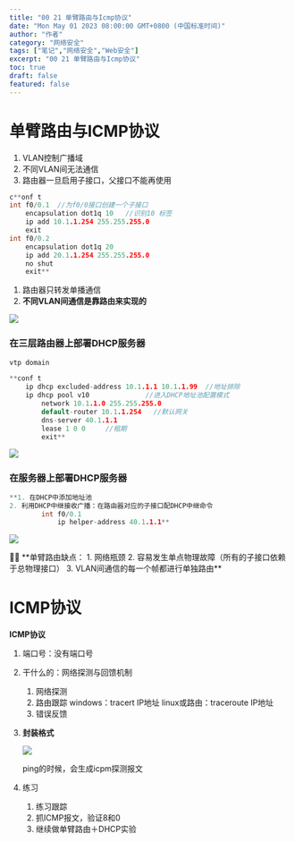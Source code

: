 ```yaml
---
title: "00 21 单臂路由与Icmp协议"
date: "Mon May 01 2023 08:00:00 GMT+0800 (中国标准时间)"
author: "作者"
category: "网络安全"
tags: ["笔记","网络安全","Web安全"]
excerpt: "00 21 单臂路由与Icmp协议"
toc: true
draft: false
featured: false
---
```


# 单臂路由与ICMP协议

1. VLAN控制广播域
2. 不同VLAN间无法通信
3. 路由器一旦启用子接口，父接口不能再使用

```cpp
c**onf t
int f0/0.1  //为f0/0接口创建一个子接口
	encapsulation dot1q 10   //识别10 标签
	ip add 10.1.1.254 255.255.255.0
	exit
int f0/0.2
	encapsulation dot1q 20   
	ip add 20.1.1.254 255.255.255.0
	no shut 
	exit**
```

1. 路由器只转发单播通信
2. **不同VLAN间通信是靠路由来实现的**

![](https://cdn.jsdelivr.net/gh/yy0691/img-bed@main/Net_Safe_Notion/Untitled%2086.png)

### 在三层路由器上部署DHCP服务器

```cpp
vtp domain

**conf t
	ip dhcp excluded-address 10.1.1.1 10.1.1.99  //地址排除
	ip dhcp pool v10              //进入DHCP地址池配置模式
		network 10.1.1.0 255.255.255.0
		default-router 10.1.1.254   //默认网关
		dns-server 40.1.1.1 
		lease 1 0 0     //租期
		exit**
```

![](https://cdn.jsdelivr.net/gh/yy0691/img-bed@main/Net_Safe_Notion/Untitled%2087.png)

### 在服务器上部署DHCP服务器

```cpp
**1. 在DHCP中添加地址池
2. 利用DHCP中继接收广播：在路由器对应的子接口配DHCP中继命令
		int f0/0.1
			ip helper-address 40.1.1.1**
```

![](https://cdn.jsdelivr.net/gh/yy0691/img-bed@main/Net_Safe_Notion/Untitled%2088.png)

<aside>
🙌🏻 **单臂路由缺点：
1. 网络瓶颈
2. 容易发生单点物理故障（所有的子接口依赖于总物理接口）
3. VLAN间通信的每一个帧都进行单独路由**

</aside>

# ICMP协议

**ICMP协议** 

1. 端口号：没有端口号
2. 干什么的：网络探测与回馈机制
    1. 网络探测
    2. 路由跟踪   windows：tracert IP地址     linux或路由：traceroute  IP地址
    3. 错误反馈  
3. **封装格式**
    
    ![](https://cdn.jsdelivr.net/gh/yy0691/img-bed@main/Net_Safe_Notion/Untitled%2089.png)
    
    ping的时候，会生成icpm探测报文
    
4. 练习
    1. 练习跟踪
    2. 抓ICMP报文，验证8和0
    3. 继续做单臂路由＋DHCP实验